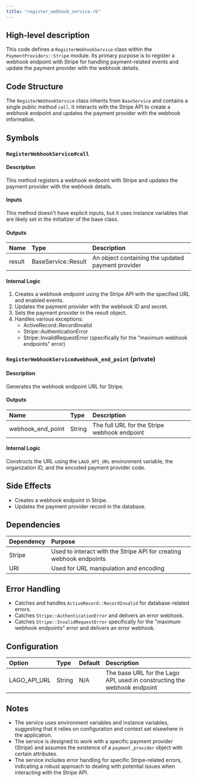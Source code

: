 ```yaml
---
title: "register_webhook_service.rb"
---
```


## High-level description
This code defines a `RegisterWebhookService` class within the `PaymentProviders::Stripe` module. Its primary purpose is to register a webhook endpoint with Stripe for handling payment-related events and update the payment provider with the webhook details.

## Code Structure
The `RegisterWebhookService` class inherits from `BaseService` and contains a single public method `call`. It interacts with the Stripe API to create a webhook endpoint and updates the payment provider with the webhook information.

## Symbols

### `RegisterWebhookService#call`
#### Description
This method registers a webhook endpoint with Stripe and updates the payment provider with the webhook details.

#### Inputs
This method doesn't have explicit inputs, but it uses instance variables that are likely set in the initializer of the base class.

#### Outputs
| Name | Type | Description |
|:-----|:-----|:------------|
| result | BaseService::Result | An object containing the updated payment provider |

#### Internal Logic
1. Creates a webhook endpoint using the Stripe API with the specified URL and enabled events.
2. Updates the payment provider with the webhook ID and secret.
3. Sets the payment provider in the result object.
4. Handles various exceptions:
   - ActiveRecord::RecordInvalid
   - Stripe::AuthenticationError
   - Stripe::InvalidRequestError (specifically for the "maximum webhook endpoints" error)

### `RegisterWebhookService#webhook_end_point` (private)
#### Description
Generates the webhook endpoint URL for Stripe.

#### Outputs
| Name | Type | Description |
|:-----|:-----|:------------|
| webhook_end_point | String | The full URL for the Stripe webhook endpoint |

#### Internal Logic
Constructs the URL using the `LAGO_API_URL` environment variable, the organization ID, and the encoded payment provider code.

## Side Effects
- Creates a webhook endpoint in Stripe.
- Updates the payment provider record in the database.

## Dependencies
| Dependency | Purpose |
|:-----------|:--------|
| Stripe | Used to interact with the Stripe API for creating webhook endpoints |
| URI | Used for URL manipulation and encoding |

## Error Handling
- Catches and handles `ActiveRecord::RecordInvalid` for database-related errors.
- Catches `Stripe::AuthenticationError` and delivers an error webhook.
- Catches `Stripe::InvalidRequestError` specifically for the "maximum webhook endpoints" error and delivers an error webhook.

## Configuration
| Option | Type | Default | Description |
|:-------|:-----|:--------|:------------|
| LAGO_API_URL | String | N/A | The base URL for the Lago API, used in constructing the webhook endpoint |

## Notes
- The service uses environment variables and instance variables, suggesting that it relies on configuration and context set elsewhere in the application.
- The service is designed to work with a specific payment provider (Stripe) and assumes the existence of a `payment_provider` object with certain attributes.
- The service includes error handling for specific Stripe-related errors, indicating a robust approach to dealing with potential issues when interacting with the Stripe API.
